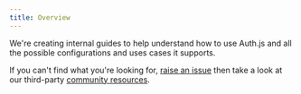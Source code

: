 ```yaml
---
title: Overview
---
```


We're creating internal guides to help understand how to use Auth.js and all the possible configurations and uses cases it supports.

If you can't find what you're looking for, [raise an issue](https://github.com/nextauthjs/next-auth/issues/new/choose) then take a look at our third-party [community resources](/guides/resources).
